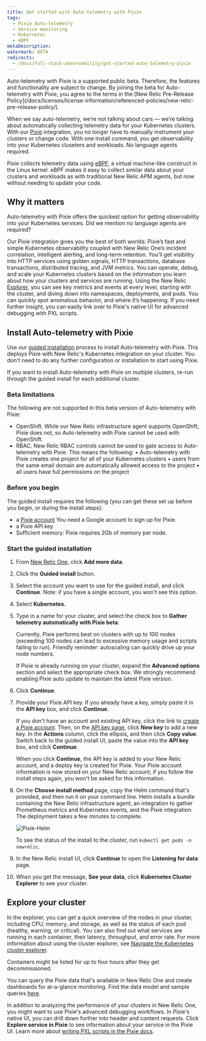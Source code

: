 ```yaml
---
title: Get started with Auto-telemetry with Pixie
tags:
  - Pixie Auto-telemetry
  - Service monitoring
  - Kubernetes
  - eBPF
metaDescription: 
watermark: BETA
redirects:
  - /docs/full-stack-observability/get-started-auto-telemetry-pixie
---
```


<Callout variant="important">
Auto-telemetry with Pixie is a supported public beta. Therefore, the features and functionality are subject to change. By joining the beta for Auto-telemetry with Pixie, you agree to the terms in the [New Relic Pre-Release Policy](/docs/licenses/license-information/referenced-policies/new-relic-pre-release-policy/). 
</Callout>
 
When we say auto-telemetry, we’re not talking about cars &mdash; we’re talking about automatically collecting telemetry data for your Kubernetes clusters. With our [Pixie](https://pixielabs.ai/) integration, you no longer have to manually instrument your clusters or change code. With one install command, you get observability into your Kubernetes cluseters and workloads. No language agents required. 

Pixie collects telemetry data using [eBPF](https://ebpf.io/), a virtual machine-like construct in the Linux kernel. eBPF makes it easy to collect similar data about your clusters and workloads as with traditional New Relic APM agents, but now without needing to update your code.

## Why it matters 

Auto-telemetry with Pixie offers the quickest option for getting observability into your Kubernetes services. Did we mention no language agents are required?  

Our Pixie integration gives you the best of both worlds: Pixie’s fast and simple Kubernetes observability coupled with New Relic One’s incident correlation, intelligent alerting, and long-term retention. You’ll get visibility into HTTP services using golden signals, HTTP transactions, database transactions, distributed tracing, and JVM metrics. You can operate, debug, and scale your Kubernetes clusters based on the information you learn about how your clusters and services are running. Using the New Relic [Explorer](/docs/new-relic-one/use-new-relic-one/core-concepts/new-relic-explorer-view-performance-across-apps-services-hosts/), you can see key metrics and events at every level, starting with the cluster, and diving down into namespaces, deployments, and pods. You can quickly spot anomalous behavior, and where it’s happening. If you need further insight, you can easily link over to Pixie's native UI for advanced debugging with PXL scripts. 


## Install Auto-telemetry with Pixie

Use our [guided installation](/docs/full-stack-observability/observe-everything/get-started/new-relic-guided-install-overview/) process to install Auto-telemetry with Pixie. This deploys Pixie with New Relic's Kubernetes integration on your cluster. You don't need to do any further configuration or installation to start using Pixie.

If you want to install Auto-telemetry with Pixie on multiple clusters, re-run through the guided install for each additional cluster.

### Beta limitations

The following are not supported in this beta version of Auto-telemetry with Pixie:
- OpenShift. While our New Relic infrastructure agent supports OpenShift, Pixie does not, so Auto-telemetry with Pixie cannot be used with OpenShift.
- RBAC. New Relic RBAC controls cannot be used to gate access to Auto-telemetry with Pixie. This means the following:
		• Auto-telemetry with Pixie creates one project for all of your Kubernetes clusters
		• users from the same email domain are automatically allowed access to the project
		• all users have full permissions on the project

### Before you begin

The guided install requires the following (you can get these set up before you begin, or during the install steps):

- a [Pixie account](https://work.withpixie.ai/admin/api-keys)
  You need a Google account to sign up for Pixie.
- a Pixie API key 
- Sufficient memory: Pixie requires 2Gb of memory per node.

### Start the guided installation

1. From [New Relic One](https://one.newrelic.com), click **Add more data**.
2. Click the **Guided install** button. 
3. Select the account you want to use for the guided install, and click **Continue**.
   Note: if you have a single account, you won't see this option.
4. Select **Kubernetes.**
5. Type in a name for your cluster, and select the check box to **Gather telemetry automatically with Pixie beta**.

    <Callout variant="important">
    Currently, Pixie performs best on clusters with up to 100 nodes (exceeding 100 nodes can lead to excessive memory usage and scripts failing to run). Friendly reminder: autoscaling can quickly drive up your node numbers.
    </Callout>

    If Pixie is already running on your cluster, expand the **Advanced options** section and select the appropriate check box. We strongly recommend enabling Pixie auto update to maintain the latest Pixie version.

7. Click **Continue**.

6. Provide your Pixie API key. If you already have a key, simply paste it in the **API key** box, and click **Continue**. 

    If you don't have an account and existing API key, click the link to [create a Pixie account](https://work.withpixie.ai/admin/api-keys). Then, on the [API key page](https://work.withpixie.ai/admin/api-keys), click **New key** to add a new key. In the **Actions** column, click the ellipsis, and then click **Copy value**. Switch back to the guided install UI, paste the value into the **API key** box, and click **Continue**.

    When you click **Continue**, the API key is added to your New Relic account, and a deploy key is created for Pixie. Your Pixie account information is now stored on your New Relic account; if you follow the install steps again, you won't be asked for this information. 

7. On the **Choose install method** page, copy the Helm command that's provided, and then run it on your command line. Helm installs a bundle containing the New Relic infrastructure agent, an integration to gather Prometheus metrics and Kubernetes events, and the Pixie integration. The deployment takes a few minutes to complete. 

    ![Pixie-Helm](./images/helm-pixie.png "Pixie Helm")

    To see the status of the install to the cluster, run `kubectl get pods -n newrelic`. 

8. In the New Relic install UI, click **Continue** to open the **Listening for data** page. 
9. When you get the message, **See your data**, click **Kubernetes Cluster Explorer** to see your cluster. 

## Explore your cluster

In the explorer, you can get a quick overview of the nodes in your cluster, including CPU, memory, and storage, as well as the status of each pod (healthy, warning, or critical). You can also find out what services are running in each container, their latency, throughput, and error rate. For more information about using the cluster explorer, see [Navigate the Kubernetes cluster explorer](https://docs.newrelic.com/docs/integrations/kubernetes-integration/understand-use-data/kubernetes-cluster-explorer/).

<Callout variant="tip">
Containers might be listed for up to four hours after they get decommissioned. 
</Callout>

You can query the Pixie data that's available in New Relic One and create dashboards for at-a-glance monitoring. Find the data model and sample queries [here](/docs/integrations/kubernetes-integration/understand-use-data/auto-telemetry-pixie-data-model).

In addition to analyzing the performance of your clusters in New Relic One, you might want to use Pixie's advanced debugging workflows. In Pixie's native UI, you can drill down further into header and content requests. Click **Explore service in Pixie** to see information about your service in the Pixie UI. Learn more about [writing PXL scripts in the Pixie docs](https://docs.pixielabs.ai/tutorials/pxl-scripts/).
